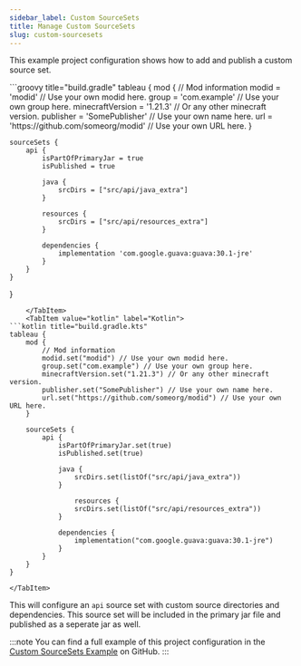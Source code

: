 ```yaml
---
sidebar_label: Custom SourceSets
title: Manage Custom SourceSets
slug: custom-sourcesets
---
```



This example project configuration shows how to add and publish a custom source set.

<Tabs groupId="gradle-code">
    <TabItem value="groovy" label="Groovy">
```groovy title="build.gradle"
tableau {
    mod {
        // Mod information
        modid = 'modid' // Use your own modid here.
        group = 'com.example' // Use your own group here.
        minecraftVersion = '1.21.3' // Or any other minecraft version.
        publisher = 'SomePublisher' // Use your own name here.
        url = 'https://github.com/someorg/modid' // Use your own URL here.
    }

    sourceSets {
        api {
            isPartOfPrimaryJar = true
            isPublished = true

            java {
                srcDirs = ["src/api/java_extra"]
            }

            resources {
                srcDirs = ["src/api/resources_extra"]
            }

            dependencies {
                implementation 'com.google.guava:guava:30.1-jre'
            }
        }
    }
}
```
    </TabItem>
    <TabItem value="kotlin" label="Kotlin">
```kotlin title="build.gradle.kts"
tableau {
    mod {
        // Mod information
        modid.set("modid") // Use your own modid here.
        group.set("com.example") // Use your own group here.
        minecraftVersion.set("1.21.3") // Or any other minecraft version.
        publisher.set("SomePublisher") // Use your own name here.
        url.set("https://github.com/someorg/modid") // Use your own URL here.
    }

    sourceSets {
        api {
            isPartOfPrimaryJar.set(true)
            isPublished.set(true)

            java {
                srcDirs.set(listOf("src/api/java_extra"))
            }

                resources {
                srcDirs.set(listOf("src/api/resources_extra"))
            }

            dependencies {
                implementation("com.google.guava:guava:30.1-jre")
            }
        }
    }
}
```
    </TabItem>
</Tabs>

This will configure an `api` source set with custom source directories and dependencies.
This source set will be included in the primary jar file and published as a seperate jar as well.

:::note
You can find a full example of this project configuration in the [Custom SourceSets Example](https://github.com/ldtteam/Tableau/tree/main/examples/custom-sourcesets) on GitHub.
:::